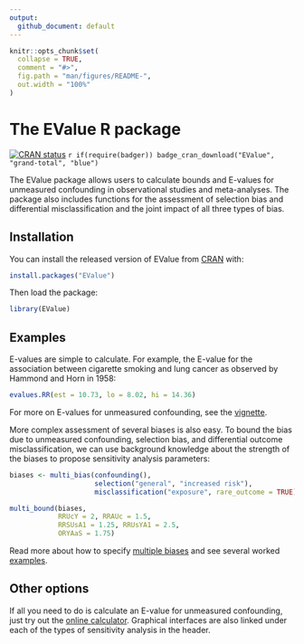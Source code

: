 ```yaml
---
output: 
  github_document: default
---
```


<!-- README.md is generated from README.Rmd. Please edit that file -->

```r
knitr::opts_chunk$set(
  collapse = TRUE,
  comment = "#>",
  fig.path = "man/figures/README-",
  out.width = "100%"
)
```

# The EValue R package

<!-- badges: start -->
[![CRAN status](https://www.r-pkg.org/badges/version/EValue)](https://CRAN.R-project.org/package=EValue) `r if(require(badger)) badge_cran_download("EValue", "grand-total", "blue")`
<!-- badges: end -->

The EValue package allows users to calculate bounds and E-values for unmeasured confounding in observational studies and meta-analyses. The package also includes functions for the assessment of selection bias and differential misclassification and the joint impact of all three types of bias. 

## Installation

You can install the released version of EValue from [CRAN](https://CRAN.R-project.org) with:

``` r
install.packages("EValue")
```

Then load the package:
```r
library(EValue)
```

## Examples

E-values are simple to calculate. For example, the E-value for the association between cigarette smoking and lung cancer as observed by Hammond and Horn in 1958:

```r
evalues.RR(est = 10.73, lo = 8.02, hi = 14.36)
```

For more on E-values for unmeasured confounding, see the [vignette](articles/unmeasured-confounding.html).

More complex assessment of several biases is also easy. To bound the bias due to unmeasured confounding, selection bias, and differential outcome misclassification, we can use background knowledge about the strength of the biases to propose sensitivity analysis parameters:

```r
biases <- multi_bias(confounding(),
                     selection("general", "increased risk"),
                     misclassification("exposure", rare_outcome = TRUE))

multi_bound(biases,
            RRUcY = 2, RRAUc = 1.5,
            RRSUsA1 = 1.25, RRUsYA1 = 2.5,
            ORYAaS = 1.75)
```
Read more about how to specify [multiple biases](articles/multiple-bias.html) and see several worked [examples](articles/multiple-bias-examples.html).

## Other options

If all you need to do is calculate an E-value for unmeasured confounding, just try out the [online calculator](https://​www.evalue-calculator.com). Graphical interfaces are also linked under each of the types of sensitivity analysis in the header.